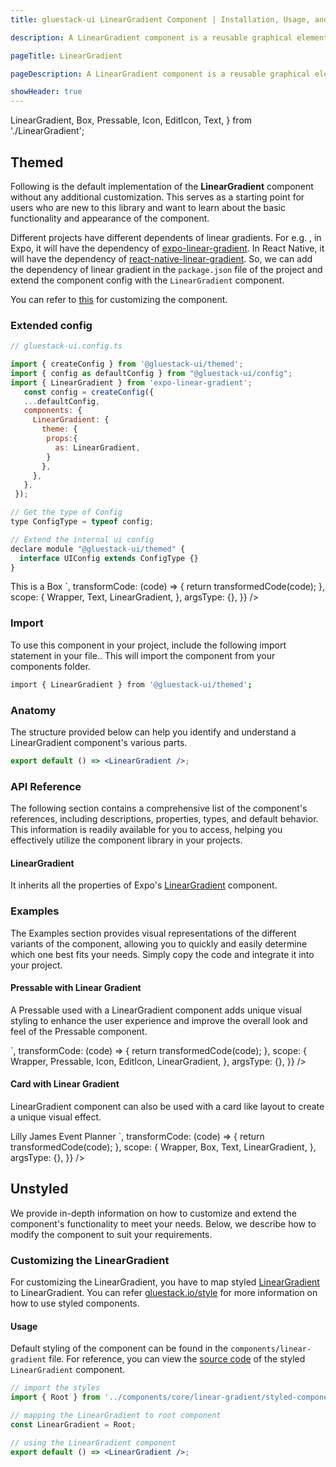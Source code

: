 ```yaml
---
title: gluestack-ui LinearGradient Component | Installation, Usage, and API

description: A LinearGradient component is a reusable graphical element that helps create linear gradients as background or styling effects within UI elements. A linear gradient is a gradual transition between two or more colors, creating a smooth progression of color changes along a straight line.

pageTitle: LinearGradient

pageDescription: A LinearGradient component is a reusable graphical element that helps create linear gradients as background or styling effects within UI elements. A linear gradient is a gradual transition between two or more colors, creating a smooth progression of color changes along a straight line.

showHeader: true
---
```



<Meta title="components/Layout/LinearGradient" />

  LinearGradient,
  Box,
  Pressable,
  Icon,
  EditIcon,
  Text,
} from './LinearGradient';


## Themed

Following is the default implementation of the **LinearGradient** component without any additional customization. This serves as a starting point for users who are new to this library and want to learn about the basic functionality and appearance of the component.

Different projects have different dependents of linear gradients. For e.g. , in Expo, it will have the dependency of [expo-linear-gradient](https://docs.expo.dev/versions/latest/sdk/linear-gradient/). In React Native, it will have the dependency of [react-native-linear-gradient](https://www.npmjs.com/package/react-native-linear-gradient). So, we can add the dependency of linear gradient in the `package.json` file of the project and extend the component config with the `LinearGradient` component.

You can refer to [this](https://ui.gluestack.io/docs/theme-configuration/customizing-theme) for customizing the component.

### Extended config

```jsx
// gluestack-ui.config.ts

import { createConfig } from '@gluestack-ui/themed';
import { config as defaultConfig } from "@gluestack-ui/config";
import { LinearGradient } from 'expo-linear-gradient';
   const config = createConfig({
   ...defaultConfig,
   components: {
     LinearGradient: {
       theme: {
        props:{
          as: LinearGradient,
        }
       },
     },
   },
 });

// Get the type of Config
type ConfigType = typeof config;

// Extend the internal ui config
declare module "@gluestack-ui/themed" {
  interface UIConfig extends ConfigType {}
}

```

<AppProvider>
  <CodePreview
    showComponentRenderer={true}
    showArgsController={false}
    metaData={{
      code: `
<LinearGradient  colors={['$purple400', '$red400']} p="$5">
  <Text color="white">
    This is a Box
  </Text>
</LinearGradient>
`,
      transformCode: (code) => {
        return transformedCode(code);
      },
      scope: {
        Wrapper,
        Text,
        LinearGradient,
      },
      argsType: {},
    }}
  />
</AppProvider>

<br />

### Import

To use this component in your project, include the following import statement in your file.. This will import the component from your components folder.

```bash
import { LinearGradient } from '@gluestack-ui/themed';
```

### Anatomy

The structure provided below can help you identify and understand a LinearGradient component's various parts.

```jsx
export default () => <LinearGradient />;
```

### API Reference

The following section contains a comprehensive list of the component's references, including descriptions, properties, types, and default behavior. This information is readily available for you to access, helping you effectively utilize the component library in your projects.

#### LinearGradient

It inherits all the properties of Expo's [LinearGradient](https://docs.expo.dev/versions/latest/sdk/linear-gradient/) component.

### Examples

The Examples section provides visual representations of the different variants of the component, allowing you to quickly and easily determine which one best fits your needs. Simply copy the code and integrate it into your project.

#### Pressable with Linear Gradient

A Pressable used with a LinearGradient component adds unique visual styling to enhance the user experience and improve the overall look and feel of the Pressable component.

<AppProvider>
  <CodePreview
    showComponentRenderer={true}
    showArgsController={false}
    metaData={{
      code: `
    <LinearGradient colors={['$cyan400', '$green400']} borderRadius="$full">
      <Pressable p="$4">
        <Icon as={EditIcon} color="$white" />
      </Pressable>
    </LinearGradient>
      `,
      transformCode: (code) => {
        return transformedCode(code);
      },
      scope: {
        Wrapper,
        Pressable,
        Icon,
        EditIcon,
        LinearGradient,
      },
      argsType: {},
    }}
  />
</AppProvider>

#### Card with Linear Gradient

LinearGradient component can also be used with a card like layout to create a unique visual effect.

<AppProvider>
  <CodePreview
    showComponentRenderer={true}
    showArgsController={false}
    metaData={{
      code: `
    <LinearGradient
      colors={['$purple400', '$blue400', '$pink300']}
      borderRadius="$md"
    >
      <Box width={256} py="$12" justifyContent="center">
        <Text
          fontSize="$xl"
          pl="$2.5"
          color="$black"
          fontWeight="$thin"
          fontStyle="italic"
          textAlign="center"
        >
          Lilly James
        </Text>
        <Box bg="$fuchsia100" px="$2" mt="$4">
          <Text fontSize="$xs" color="$gray600" textAlign="center">
            Event Planner
          </Text>
        </Box>
      </Box>
    </LinearGradient>
      `,
      transformCode: (code) => {
        return transformedCode(code);
      },
      scope: {
        Wrapper,
        Box,
        Text,
        LinearGradient,
      },
      argsType: {},
    }}
  />
</AppProvider>

## Unstyled

We provide in-depth information on how to customize and extend the component's functionality to meet your needs. Below, we describe how to modify the component to suit your requirements.

### Customizing the LinearGradient

For customizing the LinearGradient, you have to map styled [LinearGradient](https://docs.expo.dev/versions/latest/sdk/linear-gradient/) to LinearGradient. You can refer [gluestack.io/style](/style) for more information on how to use styled components.

#### Usage

Default styling of the component can be found in the `components/linear-gradient` file. For reference, you can view the [source code](https://github.com/gluestack/gluestack-ui/blob/main/packages/themed/src/components/LinearGradient) of the styled `LinearGradient` component.

```jsx
// import the styles
import { Root } from '../components/core/linear-gradient/styled-components';

// mapping the LinearGradient to root component
const LinearGradient = Root;

// using the LinearGradient component
export default () => <LinearGradient />;
```
